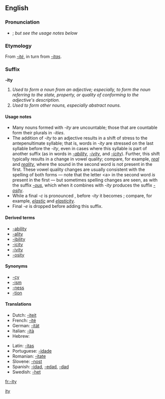 ==English==

===Pronunciation===
* {{IPA|[ɪtɪ]}}; ''but see the usage notes below''

===Etymology===
From {{OF.}} ''[[-ité]]'', in turn from {{L.}} ''[[-itas]]''.

===Suffix===
'''-ity''' 

# ''Used to form a noun from an adjective; especially, to form the noun referring to the state, property, or quality of conforming to the adjective's description.''
# ''Used to form other nouns, especially abstract nouns.'' <!-- such as [[proclivity]] -->

====Usage notes====
* Many nouns formed with ''-ity'' are uncountable; those that are countable form their plurals in ''-ities''.
* The addition of ''-ity'' to an adjective results in a shift of stress to the antepenultimate syllable; that is, words in ''-ity'' are stressed on the last syllable before the ''-ity'', even in cases where this syllable is part of another suffix (as in words in ''[[-ability]]'', ''[[-ivity]]'', and ''[[-icity]]''). Further, this shift typically results in a change in vowel quality; compare, for example, ''[[real]]'' and ''[[reality]]'', where the sound {{IPAchar|[æ]}} in the second word is not present in the first. These vowel quality changes are usually consistent with the spelling of both forms — note that the letter &lt;a> in the second word ''is'' present in the first — but sometimes spelling changes are seen, as with the suffix ''[[-ous]]'', which when it combines with ''-ity'' produces the suffix ''[[-osity]]''.
* While a final ''-c'' is pronounced {{IPAchar|[k]}}, before ''-ity'' it becomes {{IPAchar|[s]}}; compare, for example, ''[[elastic]]'' and ''[[elasticity]]''.
* Final ''-e'' is dropped before adding this suffix.

====Derived terms====
* [[-ability]]
* [[-ality]]
* [[-ibility]]
* [[-icity]]
* [[-ivity]]
* [[-osity]]

====Synonyms====
*[[-cy]]
*[[-ism]]
*[[-ness]]
*[[-tion]]

====Translations====
{{trans-top|Used to form nouns from adjectives.}}
*Dutch: [[-iteit]] {{f}}
*French: [[-ité]] {{f}}
*German: [[-ität]] {{f}}
*Italian: [[-ità]] {{f}}
*Hebrew: {{he-translation|-ות|-ut}} {{f}}
{{trans-mid}}
*Latin: [[-itas]] {{f}}
*Portuguese: [[-idade]] {{f}}
*Romanian: [[-itate]] {{f}}
*Slovene: [[-nost]] {{f}}
*Spanish: [[-idad]], [[-edad]], [[-dad]] {{f}}
*Swedish: [[-het]] {{c}}
{{trans-bottom}}

[[Category:English suffixes|ity]]

[[fr:-ity]]